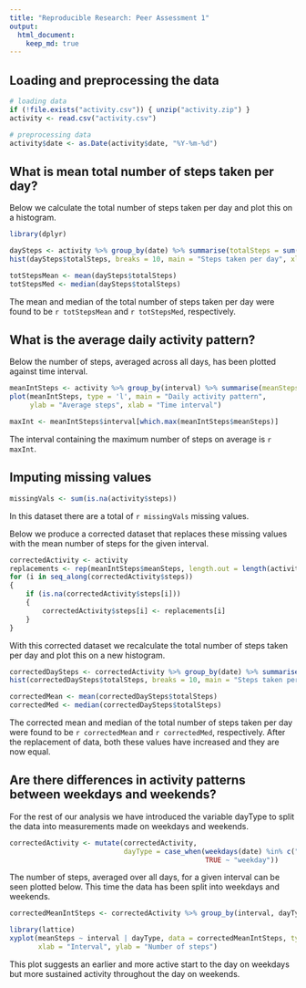 ```yaml
---
title: "Reproducible Research: Peer Assessment 1"
output: 
  html_document:
    keep_md: true
---
```


## Loading and preprocessing the data

```r
# loading data
if (!file.exists("activity.csv")) { unzip("activity.zip") }
activity <- read.csv("activity.csv")

# preprocessing data
activity$date <- as.Date(activity$date, "%Y-%m-%d")
```

## What is mean total number of steps taken per day?

Below we calculate the total number of steps taken per day and plot this 
on a histogram.

```r
library(dplyr)
```
```r
daySteps <- activity %>% group_by(date) %>% summarise(totalSteps = sum(steps, na.rm = TRUE))
hist(daySteps$totalSteps, breaks = 10, main = "Steps taken per day", xlab = "Steps taken")
```
```r
totStepsMean <- mean(daySteps$totalSteps)
totStepsMed <- median(daySteps$totalSteps)
```

The mean and median of the total number of steps taken per day were found to be `r totStepsMean`
and `r totStepsMed`, respectively.


## What is the average daily activity pattern?

Below the number of steps, averaged across all days, has been plotted against time interval.

```r
meanIntSteps <- activity %>% group_by(interval) %>% summarise(meanSteps = mean(steps, na.rm = TRUE))
plot(meanIntSteps, type = 'l', main = "Daily activity pattern",
     ylab = "Average steps", xlab = "Time interval")
```
```r
maxInt <- meanIntSteps$interval[which.max(meanIntSteps$meanSteps)]
```

The interval containing the maximum number of steps on average is `r maxInt`.


## Imputing missing values

```r
missingVals <- sum(is.na(activity$steps))
```

In this dataset there are a total of `r missingVals` missing values. 

Below we produce a corrected dataset that replaces these missing values with the
mean number of steps for the given interval.

```r
correctedActivity <- activity
replacements <- rep(meanIntSteps$meanSteps, length.out = length(activity$steps))
for (i in seq_along(correctedActivity$steps))
{
    if (is.na(correctedActivity$steps[i]))
    {
        correctedActivity$steps[i] <- replacements[i]
    }
}
```

With this corrected dataset we recalculate the total number of steps taken per day
and plot this on a new histogram.

```r
correctedDaySteps <- correctedActivity %>% group_by(date) %>% summarise(totalSteps = sum(steps))
hist(correctedDaySteps$totalSteps, breaks = 10, main = "Steps taken per day", xlab = "Steps taken")
```

```r
correctedMean <- mean(correctedDaySteps$totalSteps)
correctedMed <- median(correctedDaySteps$totalSteps)
```

The corrected mean and median of the total number of steps taken per day were found to be `r correctedMean`
and `r correctedMed`, respectively. After the replacement of data, both these values have 
increased and they are now equal. 


## Are there differences in activity patterns between weekdays and weekends?

For the rest of our analysis we have introduced the variable dayType to split the data
into measurements made on weekdays and weekends.

```r
correctedActivity <- mutate(correctedActivity, 
                            dayType = case_when(weekdays(date) %in% c("Saturday","Sunday") ~ "weekend", 
                                                TRUE ~ "weekday"))
```

The number of steps, averaged over all days, for a given interval can be seen plotted below.
This time the data has been split into weekdays and weekends.

```r
correctedMeanIntSteps <- correctedActivity %>% group_by(interval, dayType) %>% summarise(meanSteps = mean(steps))

library(lattice)
xyplot(meanSteps ~ interval | dayType, data = correctedMeanIntSteps, type = "l", layout = c(1, 2),
       xlab = "Interval", ylab = "Number of steps")
```

This plot suggests an earlier and more active start to the day on weekdays but more sustained 
activity throughout the day on weekends.
